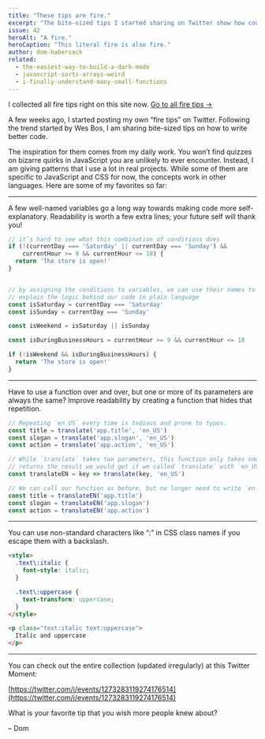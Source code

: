 ```yaml
---
title: "These tips are fire."
excerpt: "The bite-sized tips I started sharing on Twitter show how code can be improved gradually. You can read them all on this site now."
issue: 42
heroAlt: "A fire."
heroCaption: "This literal fire is also fire."
author: dom-habersack
related:
  - the-easiest-way-to-build-a-dark-mode
  - javascript-sorts-arrays-weird
  - i-finally-understand-many-small-functions
---
```


<Flash type="info">
  I collected all fire tips right on this site now. <a href="/firetips">Go to all fire tips&nbsp;→</a>
</Flash>

A few weeks ago, I started posting my own “fire tips” on Twitter. Following the trend started by Wes Bos, I am sharing bite-sized tips on how to write better code.

The inspiration for them comes from my daily work. You won’t find quizzes on bizarre quirks in JavaScript you are unlikely to ever encounter. Instead, I am giving patterns that I use a lot in real projects. While some of them are specific to JavaScript and CSS for now, the concepts work in other languages. Here are some of my favorites so far:

---

A few well-named variables go a long way towards making code more self-explanatory. Readability is worth a few extra lines; your future self will thank you!

```js
// it’s hard to see what this combination of conditions does
if (!(currentDay === 'Saturday' || currentDay === 'Sunday') &&
    currentHour >= 9 && currentHour <= 18) {
  return 'The store is open!'
}


// by assigning the conditions to variables, we can use their names to
// explain the logic behind our code in plain language
const isSaturday = currentDay === 'Saturday'
const isSunday = currentDay === 'Sunday'

const isWeekend = isSaturday || isSunday

const isDuringBusinessHours = currentHour >= 9 && currentHour <= 18

if (!isWeekend && isDuringBusinessHours) {
  return 'The store is open!'
}
```

---

Have to use a function over and over, but one or more of its parameters are always the same? Improve readability by creating a function that hides that repetition.

```js
// Repeating `en_US` every time is tedious and prone to typos.
const title = translate('app.title', 'en_US')
const slogan = translate('app.slogan', 'en_US')
const action = translate('app.action', 'en_US')

// While `translate` takes two parameters, this function only takes one. It
// returns the result we would get if we called `translate` with `en_US`.
const translateEN = key => translate(key, 'en_US')

// We can call our function as before, but no longer need to write `en_US`.
const title = translateEN('app.title')
const slogan = translateEN('app.slogan')
const action = translateEN('app.action')
```

---

You can use non-standard characters like “:” in CSS class names if you escape them with a backslash.

```html
<style>
  .text\:italic {
    font-style: italic;
  }

  .text\:uppercase {
    text-transform: uppercase;
  }
</style>

<p class="text:italic text:uppercase">
  Italic and uppercase
</p>
```

---

You can check out the entire collection (updated irregularly) at this Twitter Moment:

[https://twitter.com/i/events/1273283119274176514](https://twitter.com/i/events/1273283119274176514)

What is your favorite tip that you wish more people knew about?

– Dom
